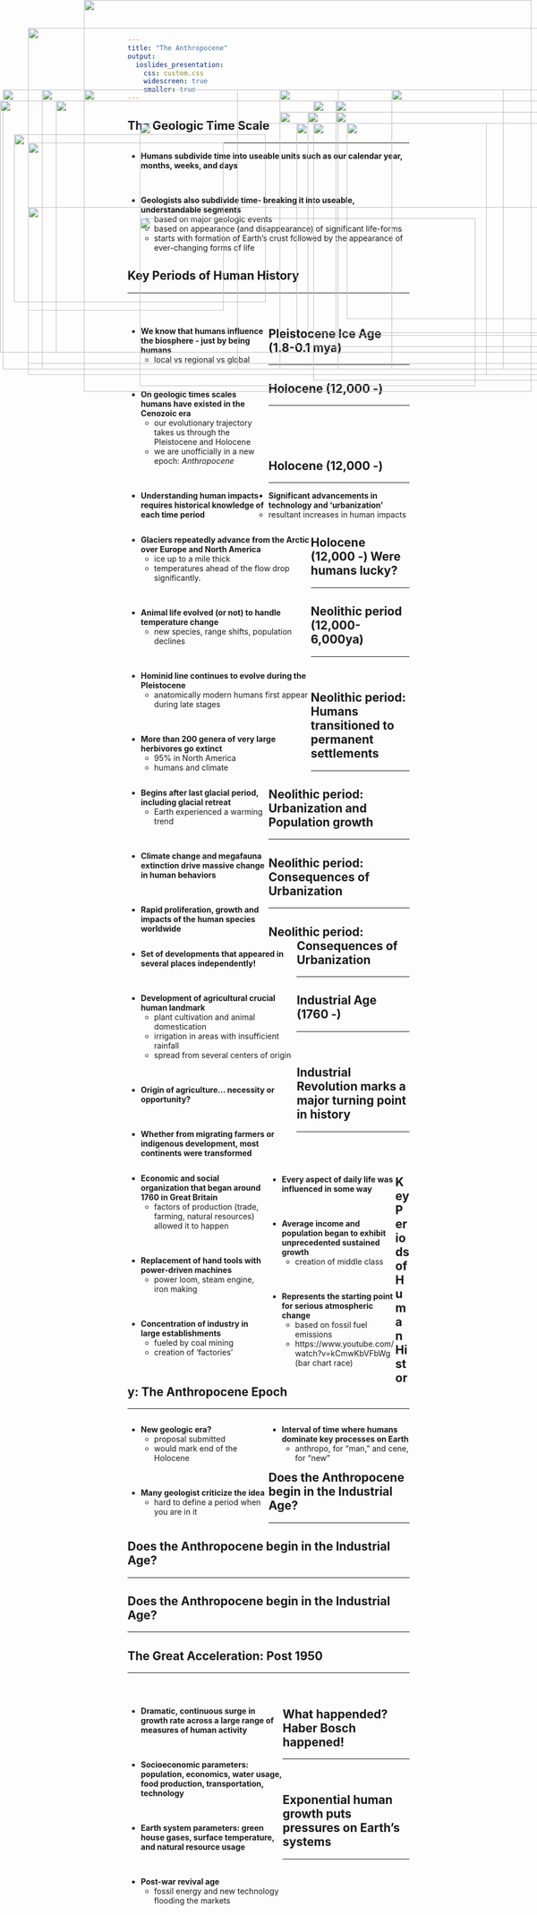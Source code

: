 ```yaml
---
title: "The Anthropocene"
output: 
  ioslides_presentation:
    css: custom.css
    widescreen: true
    smaller: true
---
```


## The Geologic Time Scale
<hr>

- **Humans subdivide time into useable units such as our calendar year, months, weeks, and days** 

<br/>

- **Geologists also subdivide time- breaking it into useable, understandable segments**
    + based on major geologic events
    + based on appearance (and disappearance) of significant life-forms
    + starts with formation of Earth’s crust followed by the appearance of ever-changing forms of life

</div>

<IMG STYLE="position:absolute; TOP:370px; LEFT:50px; WIDTH:1000px; HEIGHT:300px" SRC="images/old.jpg">

##

<IMG STYLE="position:absolute; TOP:0px; LEFT:150px; WIDTH:800px; HEIGHT:700px" SRC="images/recent.jpg">

## Key Periods of Human History
<hr>
<br/>

<div style="float: left; width: 50%;">

- **We know that humans influence the biosphere - just by being humans**
    + local vs regional vs global

<br/>

- **On geologic times scales humans have existed in the Cenozoic era**
    + our evolutionary trajectory takes us through the Pleistocene and Holocene
    + we are unofficially in a new epoch: *Anthropocene*

<br/>

- **Understanding human impacts requires historical knowledge of each time period**

</div>

<IMG STYLE="position:absolute; TOP:200px; LEFT:550px; WIDTH:550px; HEIGHT:400px" SRC="images/clock.jpg">

## Pleistocene Ice Age (1.8-0.1 mya)
<hr>

<div style="float: left; width: 65%;">

- **Glaciers repeatedly advance from the Arctic over Europe and North America**
    + ice up to a mile thick
    + temperatures ahead of the flow drop significantly.
    
<br/>

- **Animal life evolved (or not) to handle temperature change**
    + new species, range shifts, population declines
    
<br/>

- **Hominid line continues to evolve during the Pleistocene**
    + anatomically modern humans first appear during late stages

<br/>

- **More than 200 genera of very large herbivores go extinct**
    + 95% in North America
    + humans and climate

</div>

<IMG STYLE="position:absolute; TOP:160px; LEFT:700px; WIDTH:360px; HEIGHT:500px" SRC="images/megafauna.png">


## Holocene (12,000 -)
<hr>
<br/>
<br/>
<br/>

<div style="float: left; width: 50%;">

- **Begins after last glacial period, including glacial retreat**
    + Earth experienced a warming trend
    
<br/>

- **Climate change and megafauna extinction drive massive change in human behaviors**
    
<br/>

- **Rapid proliferation, growth and impacts of the human species worldwide**

</div>

<IMG STYLE="position:absolute; TOP:180px; LEFT:560px; WIDTH:500px; HEIGHT:500px" SRC="images/cartoon.jpg">

## Holocene (12,000 -)
<hr>

- **Significant advancements in technology and 'urbanization'**
    + resultant increases in human impacts
    

<IMG STYLE="position:absolute; TOP:220px; LEFT:250px; WIDTH:620px; HEIGHT:450px" SRC="images/change.png">

## Holocene (12,000 -) Were humans lucky?
<hr>

<IMG STYLE="position:absolute; TOP:180px; LEFT:0px; WIDTH:1100px; HEIGHT:450px" SRC="images/plants.png">


## Neolithic period (12,000-6,000ya)
<hr>
<br/>

<div style="float: left; width: 60%;">

- **Set of developments that appeared in several places independently!**

<br/>

- **Development of agricultural crucial human landmark**
    + plant cultivation and animal domestication
    + irrigation in areas with insufficient rainfall
    + spread from several centers of origin
    
<br/>

- **Origin of agriculture... necessity or opportunity?**

<br/>

- **Whether from migrating farmers or indigenous development, most continents were transformed**

</div>

<IMG STYLE="position:absolute; TOP:200px; LEFT:600px; WIDTH:550px; HEIGHT:400px" SRC="images/fertile.jpg">

## Neolithic period: Humans transitioned to permanent settlements
<hr>

<IMG STYLE="position:absolute; TOP:160px; LEFT:75px; WIDTH:350px; HEIGHT:500px" SRC="images/irrigation.jpg">

<IMG STYLE="position:absolute; TOP:200px; LEFT:550px; WIDTH:500px; HEIGHT:400px" SRC="images/settle.jpg">

## Neolithic period: Urbanization and Population growth 
<hr>

<IMG STYLE="position:absolute; TOP:160px; LEFT:5px; WIDTH:600px; HEIGHT:500px" SRC="images/humanpop.jpg">

<IMG STYLE="position:absolute; TOP:220px; LEFT:620px; WIDTH:450px; HEIGHT:350px" SRC="images/rome.jpg">


## Neolithic period: Consequences of Urbanization
<hr>

<IMG STYLE="position:absolute; TOP:240px; LEFT:25px; WIDTH:450px; HEIGHT:300px" SRC="images/sick.png">

<IMG STYLE="position:absolute; TOP:160px; LEFT:500px; WIDTH:650px; HEIGHT:500px" SRC="images/sick2.jpg">

## Neolithic period: Consequences of Urbanization
<hr>

<IMG STYLE="position:absolute; TOP:180px; LEFT:100px; WIDTH:900px; HEIGHT:450px" SRC="images/microbiome.png">


## Industrial Age (1760 -)
<hr>
<br/>

<div style="float: left; width: 50%;">

- **Economic and social organization that began around 1760 in Great Britain** 
    + factors of production (trade, farming, natural resources) allowed it to happen
    
<br/>

- **Replacement of hand tools with power-driven machines**
    + power loom, steam engine, iron making

<br/>

- **Concentration of industry in large establishments**
    + fueled by coal mining
    + creation of 'factories'
 
 </div>
 
<IMG STYLE="position:absolute; TOP:220px; LEFT:560px; WIDTH:500px; HEIGHT:375px" SRC="images/factory.jpeg">


## Industrial Revolution marks a major turning point in history
<hr>
<br/>
<br/>

<div style="float: left; width: 45%;">

- **Every aspect of daily life was influenced in some way**

<br/>

- **Average income and population began to exhibit unprecedented sustained growth**
    + creation of middle class
    
<br/>

- **Represents the starting point for serious atmospheric change**
    + based on fossil fuel emissions
    + https://www.youtube.com/watch?v=kCmwKbVFbWg (bar chart race)
    
 </div>
 
<IMG STYLE="position:absolute; TOP:220px; LEFT:530px; WIDTH:600px; HEIGHT:400px" SRC="images/airpoll.jpg">

## Key Periods of Human History: The Anthropocene Epoch
<hr>
<div style="float: left; width: 50%;">

- **New geologic era?**
    + proposal submitted
    + would mark end of the Holocene
    
<br/>

- **Many geologist criticize the idea**
    + hard to define a period when you are in it
    
</div>

<div style="float: right; width: 50%;">
- **Interval of time where humans dominate key processes on Earth**
    + anthropo, for “man,” and cene, for “new”


 </div>
<IMG STYLE="position:absolute; TOP:390px; LEFT:250px; WIDTH:600px; HEIGHT:300px" SRC="images/epoch.png">


## Does the Anthropocene begin in the Industrial Age?
<hr>

<IMG STYLE="position:absolute; TOP:160px; LEFT:150px; WIDTH:800px; HEIGHT:500px" SRC="images/emissions2.png">

## Does the Anthropocene begin in the Industrial Age?
<hr>

<IMG STYLE="position:absolute; TOP:160px; LEFT:150px; WIDTH:800px; HEIGHT:500px" SRC="images/temp.png">

## Does the Anthropocene begin in the Industrial Age?
<hr>

<IMG STYLE="position:absolute; TOP:160px; LEFT:150px; WIDTH:750px; HEIGHT:500px" SRC="images/population.jpg">

## The Great Acceleration: Post 1950
<hr>
<br/>

<div style="float: left; width: 55%;">

- **Dramatic, continuous surge in growth rate across a large range of measures of human activity**

<br/>

- **Socioeconomic parameters:  population, economics, water usage, food production, transportation, technology**

<br/>

- **Earth system parameters: green house gases, surface temperature, and natural resource usage**

<br/>

- **Post-war revival age**
    + fossil energy and new technology flooding the markets

 </div>
 
<IMG STYLE="position:absolute; TOP:180px; LEFT:600px; WIDTH:550px; HEIGHT:450px" SRC="images/box.png">


## 

<IMG STYLE="position:absolute; TOP:50px; LEFT:50px; WIDTH:1000px; HEIGHT:600px" SRC="images/great.png">

## What happended? Haber Bosch happened!
<hr>
<br/>

<IMG STYLE="position:absolute; TOP:255px; LEFT:50px; WIDTH:350px; HEIGHT:300px" SRC="images/haber2.jpg">

<IMG STYLE="position:absolute; TOP:200px; LEFT:500px; WIDTH:450px; HEIGHT:450px" SRC="images/nitrohaber.png">
    
## Exponential human growth puts pressures on Earth's systems
<hr>

<IMG STYLE="position:absolute; TOP:180px; LEFT:0px; WIDTH:1100px; HEIGHT:450px" SRC="images/landuse.png">